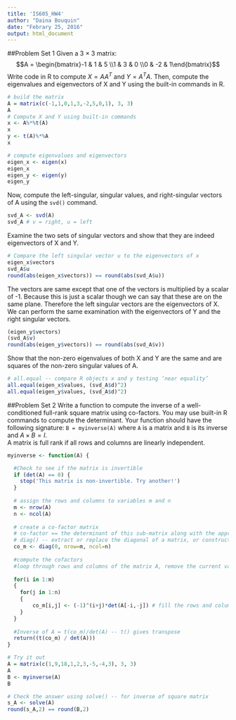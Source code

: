 ```yaml
---
title: 'IS605_HW4'
author: "Daina Bouquin"
date: "Febrary 25, 2016"
output: html_document
---
```

##Problem Set 1
Given a 3 × 3 matrix: 
$$A = \begin{bmatrix}-1 & 1 & 5 \\1 & 3 & 0 \\0 & -2 & 1\end{bmatrix}$$
Write code in R to compute $X = AA^T$ and $Y = A^TA$. Then, compute the eigenvalues and eigenvectors of X and Y using the built-in commands in R.
   
```r
# build the matrix
A = matrix(c(-1,1,0,1,3,-2,5,0,1), 3, 3)
A
# Compute X and Y using built-in commands
x <- A%*%t(A)
x
y <- t(A)%*%A
x

# compute eigenvalues and eigenvectors
eigen_x <- eigen(x)
eigen_x
eigen_y <- eigen(y)
eigen_y
```
Now, compute the left-singular, singular values, and right-singular vectors of A using the `svd()` command. 
```r
svd_A <- svd(A)
svd_A # v = right, u = left
```
Examine the two sets of singular vectors and show that they are indeed eigenvectors of X and Y.
```r
# Compare the left singular vector u to the eigenvectors of x
eigen_x$vectors
svd_A$u
round(abs(eigen_x$vectors)) == round(abs(svd_A$u))
```
The vectors are same except that one of the vectors is multiplied by a scalar of -1. Because this is just a scalar though we can say that these are on the same plane. Therefore the left singular vectors are the eigenvectors of X. We can perform the same examination with the eigenvectors of Y and the right singular vectors.
```r
(eigen_y$vectors)
(svd_A$v)
round(abs(eigen_y$vectors)) == round(abs(svd_A$v))
```
Show that the non-zero eigenvalues of both X and Y are the same and are squares of the non-zero singular values of A.   
```r
# all.equal -- compare R objects x and y testing ‘near equality’
all.equal(eigen_x$values, (svd_A$d)^2)
all.equal(eigen_y$values, (svd_A$d)^2)
```

##Problem Set 2
Write a function to compute the inverse of a well-conditioned full-rank square matrix using co-factors. You may use built-in R commands to compute the determinant. Your function should have the following signature: `B = myinverse(A)` where `A` is a matrix and `B` is its inverse and $A×B = I$.    
A matrix is full rank if all rows and columns are linearly independent.   
```r
myinverse <- function(A) {

  #Check to see if the matrix is invertible
  if (det(A) == 0) {
    stop('This matrix is non-invertible. Try another!')
  }
  
  # assign the rows and columns to variables m and n
  m <- nrow(A)
  n <- ncol(A)
  
  # create a co-factor matrix
  # co-factor == the determinant of this sub-matrix along with the appropriate sign that goes with it.
  # diag() -- extract or replace the diagonal of a matrix, or construct a diagonal matrix.
  co_m <- diag(0, nrow=m, ncol=n)
  
  #compute the cofactors
  #loop through rows and columns of the matrix A, remove the current value, and calculate the det() and sign
  
  for(i in 1:m)
  {
    for(j in 1:n)
    {
        co_m[i,j] <- (-1)^(i+j)*det(A[-i,-j]) # fill the rows and columns
    }
  }
  
  #Inverse of A = t(co_m)/det(A) -- t() gives transpose
  return((t(co_m) / det(A)))
}

# Try it out 
A = matrix(c(1,9,18,1,2,3,-5,-4,3), 3, 3)
A
B <- myinverse(A)
B

# Check the answer using solve() -- for inverse of square matrix
s_A <- solve(A)
round(s_A,2) == round(B,2)
````
